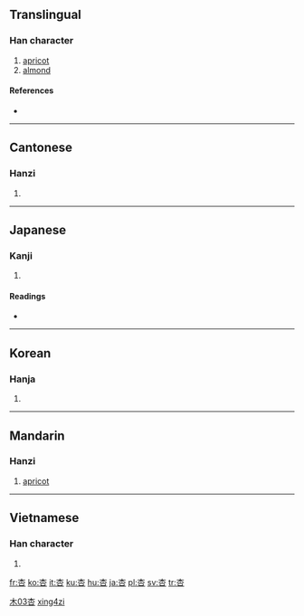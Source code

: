 ==Translingual==

===Han character===
{{Han char|rn=75|rad=木|as=03|sn=7|four=4060<sub>9</sub>|canj=木口 (DR)}}

# [[apricot]]
# [[almond]]

====References====
* {{Han ref|kx=0511.140|dkj=14461|dj=0896.020|hdz=21160.040|uh=674F|ud=26447|bh=A7F6|bd=42998}}

----

==Cantonese==

===Hanzi===
{{yue-hanzi|jyut=|y=hang6}}

# {{defn|Cantonese|sort=木03}}

----

==Japanese==

===Kanji===
{{ja-kanji|grade=|rs=木03}}

# {{defn|Japanese}}

====Readings====
* {{ja-readings|on=[[きょう]] (kyō), [[こう]] (kō)|kun=[[あんず]] (anzu)}}

----

==Korean==

===Hanja===
{{ko-hanja|hangeul=행|eumhun=|rv=haeng|mr=haeng|y=hayng}}

# {{defn|Korean|sort=木03}}

----

==Mandarin==
{{zh-hanzi|[[杏]]}}

===Hanzi===
{{cmn-hanzi|pin=[[xìng]] ([[xing4]])|wg=hsing<sup>4</sup>}}

# [[apricot]]

[[Category:zh-tw:Fruits|木03杏]]
[[Category:zh-cn:Fruits|xing4zi]]

----

==Vietnamese==

===Han character===
{{vi-hantu|[[hạnh]]|rs=木03}}

# {{defn|Vietnamese|sort=木03}}

[[fr:杏]]
[[ko:杏]]
[[it:杏]]
[[ku:杏]]
[[hu:杏]]
[[ja:杏]]
[[pl:杏]]
[[sv:杏]]
[[tr:杏]]